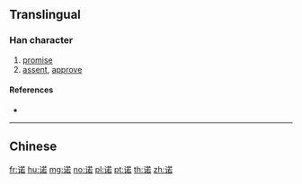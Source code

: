 {{character info/new}}
{{also|諾}}
==Translingual==

===Han character===
{{Han char|rn=149|rad=讠|as=08|sn=10|four=|canj=IVTKR|ids=⿰讠若}}

# [[promise]]
# [[assent]], [[approve]]

====References====
* {{Han ref|kx=1188.181|hdz=63984.020|uh=8BFA|ud=35834}}

----

==Chinese==
{{zh-see|諾}}

[[fr:诺]]
[[hu:诺]]
[[mg:诺]]
[[no:诺]]
[[pl:诺]]
[[pt:诺]]
[[th:诺]]
[[zh:诺]]